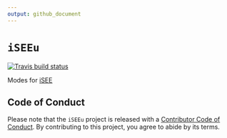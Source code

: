 ```yaml
---
output: github_document
---
```


<!-- README.md is generated from README.Rmd. Please edit that file -->

# `iSEEu`

<!-- badges: start -->
[![Travis build status](https://travis-ci.org/csoneson/iSEEu.svg?branch=master)](https://travis-ci.org/csoneson/iSEEu)
<!-- badges: end -->

Modes for [iSEE](https://bioconductor.org/packages/iSEE/)

## Code of Conduct

Please note that the `iSEEu` project is released with a [Contributor Code of Conduct](CODE_OF_CONDUCT.md).
By contributing to this project, you agree to abide by its terms.
